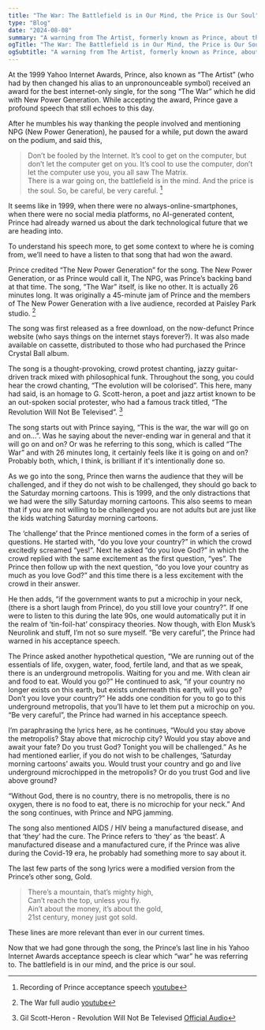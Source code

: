 ```yaml
---
title: "The War: The Battlefield is in Our Mind, the Price is Our Soul"
type: "Blog"
date: "2024-08-08"
summary: "A warning from The Artist, formerly known as Prince, about the looming technological apocalypse. "
ogTitle: "The War: The Battlefield is in Our Mind, the Price is Our Soul"
ogSubtitle: "A warning from The Artist, formerly known as Prince, about the looming technological apocalypse. "
---
```


At the 1999 Yahoo Internet Awards, Prince, also known as “The Artist” (who had by then changed his alias to an unpronounceable symbol) received an award for the best internet-only single, for the song “The War” which he did with New Power Generation. While accepting the award, Prince gave a profound speech that still echoes to this day.

After he mumbles his way thanking the people involved and mentioning NPG (New Power Generation), he paused for a while, put down the award on the podium, and said this,

> Don’t be fooled by the Internet. It’s cool to get on the computer, but don’t let the computer get on you. It’s cool to use the computer, don’t let the computer use you, you all saw The Matrix.  
There is a war going on, the battlefield is in the mind. And the price is the soul. So, be careful, be very careful. [^1]

It seems like in 1999, when there were no always-online-smartphones, when there were no social media platforms, no AI-generated content, Prince had already warned us about the dark technological future that we are heading into.

To understand his speech more, to get some context to where he is coming from, we’ll need to have a listen to that song that had won the award.

Prince credited “The New Power Generation” for the song. The New Power Generation, or as Prince would call it, The NPG, was Prince’s backing band at that time. The song, “The War” itself, is like no other. It is actually 26 minutes long. It was originally a 45-minute jam of Prince and the members of The New Power Generation with a live audience, recorded at Paisley Park studio. [^2]

The song was first released as a free download, on the now-defunct Prince website (who says things on the internet stays forever?). It was also made available on cassette, distributed to those who had purchased the Prince Crystal Ball album.

The song is a thought-provoking, crowd protest chanting, jazzy guitar-driven track mixed with philosophical funk. Throughout the song, you could hear the crowd chanting, “The evolution will be colorised”. This here, many had said, is an homage to G. Scott-heron, a poet and jazz artist known to be an out-spoken social protester, who had a famous track titled, “The Revolution Will Not Be Televised”. [^3]

The song starts out with Prince saying, “This is the war, the war will go on and on…”. Was he saying about the never-ending war in general and that it will go on and on? Or was he referring to this song, which is called “The War” and with 26 minutes long, it certainly feels like it is going on and on? Probably both, which, I think, is brilliant if it's intentionally done so.

As we go into the song, Prince then warns the audience that they will be challenged, and if they do not wish to be challenged, they should go back to the Saturday morning cartoons. This is 1999, and the only distractions that we had were the silly Saturday morning cartoons. This also seems to mean that if you are not willing to be challenged you are not adults but are just like the kids watching Saturday morning cartoons.

The ‘challenge’ that the Prince mentioned comes in the form of a series of questions. He started with, “do you love your country?” in which the crowd excitedly screamed “yes!”. Next he asked “do you love God?” in which the crowd replied with the same excitement as the first question, “yes”. The Prince then follow up with the next question, “do you love your country as much as you love God?” and this time there is a less excitement with the crowd in their answer.

He then adds, “if the government wants to put a microchip in your neck, (there is a short laugh from Prince), do you still love your country?”. If one were to listen to this during the late 90s, one would automatically put it in the realm of ‘tin-foil-hat’ conspiracy theories. Now though, with Elon Musk’s Neurolink and stuff, I’m not so sure myself. “Be very careful”, the Prince had warned in his acceptance speech.

The Prince asked another hypothetical question, “We are running out of the essentials of life, oxygen, water, food, fertile land, and that as we speak, there is an underground metropolis. Waiting for you and me. With clean air and food to eat. Would you go?” He continued to ask, “if your country no longer exists on this earth, but exists underneath this earth, will you go? Don’t you love your country?” He adds one condition for you to go to this underground metropolis, that you’ll have to let them put a microchip on you. “Be very careful”, the Prince had warned in his acceptance speech.

I’m paraphrasing the lyrics here, as he continues, “Would you stay above the metropolis? Stay above that microchip city? Would you stay above and await your fate? Do you trust God? Tonight you will be challenged.” As he had mentioned earlier, if you do not wish to be challenges, ‘Saturday morning cartoons’ awaits you. Would trust your country and go and live underground microchipped in the metropolis? Or do you trust God and live above ground? 

“Without God, there is no country, there is no metropolis, there is no oxygen, there is no food to eat, there is no microchip for your neck.” And the song continues, with Prince and NPG jamming.

The song also mentioned AIDS / HIV being a manufactured disease, and that ‘they’ had the cure. The Prince refers to ‘they’ as ‘the beast’. A manufactured disease and a manufactured cure, if the Prince was alive during the Covid-19 era, he probably had something more to say about it.

The last few parts of the song lyrics were a modified version from the Prince’s other song, Gold.

> There’s a mountain, that’s mighty high,  
Can’t reach the top, unless you fly.  
Ain’t about the money, it’s about the gold,  
21st century, money just got sold.

These lines are more relevant than ever in our current times.

Now that we had gone through the song, the Prince’s last line in his Yahoo Internet Awards acceptance speech is clear which “war” he was referring to. The battlefield is in our mind, and the price is our soul.

[^1]: Recording of Prince acceptance speech [youtube](https://www.youtube.com/watch?v=FQikDFa_6-k)
[^2]: The War full audio [youtube](https://www.youtube.com/watch?v=OWIUklrlRpA)
[^3]: Gil Scott-Heron - Revolution Will Not Be Televised [Official Audio](https://www.youtube.com/watch?v=vwSRqaZGsPw)
